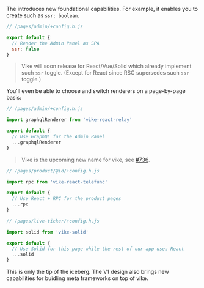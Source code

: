 
The <Link text="V1 design" href="/migration/v1-design" /> introduces new foundational capabilities. For example, it enables you to create <Link text="custom configs" href="/meta" /> such as `ssr: boolean`.

```js
// /pages/admin/+config.h.js

export default {
  // Render the Admin Panel as SPA
  ssr: false
}
```

> Vike will soon release <Link text="built-in renderers" href="/renderers" /> for React/Vue/Solid which already implement such `ssr` toggle. (Except for React since RSC supersedes such `ssr` toggle.)

You'll even be able to choose and switch renderers on a page-by-page basis:

```js
// /pages/admin/+config.h.js

import graphqlRenderer from 'vike-react-relay'

export default {
  // Use GraphQL for the Admin Panel
  ...graphqlRenderer
}
```

> Vike is the upcoming new name for vike, see [#736](https://github.com/vikejs/vike/issues/736).

```js
// /pages/product/@id/+config.h.js

import rpc from 'vike-react-telefunc'

export default {
  // Use React + RPC for the product pages
  ...rpc
}
```

```js
// /pages/live-ticker/+config.h.js

import solid from 'vike-solid'

export default {
  // Use Solid for this page while the rest of our app uses React
  ...solid
}
```

This is only the tip of the iceberg. The V1 design also brings new capabilities for buidling meta frameworks on top of vike.
